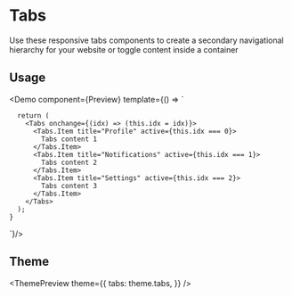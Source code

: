
<Meta
  title="Tabs"
  description="These are system-generated notifications with a high degree of criticality. They should be used when the system is unstable or there is a risk of loss of data or access to resources."
/>

# Tabs

Use these responsive tabs components to create a secondary navigational hierarchy for your website or toggle content inside a container

## Usage

<Demo
  component={Preview}
  template={() => `

      return (
        <Tabs onchange={(idx) => (this.idx = idx)}>
          <Tabs.Item title="Profile" active={this.idx === 0}>
            Tabs content 1
          </Tabs.Item>
          <Tabs.Item title="Notifications" active={this.idx === 1}>
            Tabs content 2
          </Tabs.Item>
          <Tabs.Item title="Settings" active={this.idx === 2}>
            Tabs content 3
          </Tabs.Item>
        </Tabs>
      );
    }

`}/>

## Theme

<ThemePreview
  theme={{
    tabs: theme.tabs,
  }}
/>
